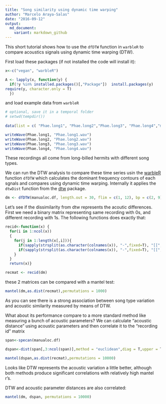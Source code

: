 ```yaml
---
title: "Song similarity using dynamic time warping"
author: "Marcelo Araya-Salas"
date: "2016-09-12"
output: 
  md_document:
    variant: markdown_github
---
```


This short tutorial shows how to use the `dfDTW` function in `warbleR` to compare acoustics signals using dynamic time warping (DTW).

First load these packages (if not installed the code will install it):
```r

x<-c("vegan", "warbleR")

A <- lapply(x, function(y) {
  if(!y %in% installed.packages()[,"Package"])  install.packages(y)
require(y, character.only = T)
  })

```

and load example data from `warbleR`

```r
# optional, save it in a temporal folder
# setwd(tempdir())
 
data(list = c( "Phae.long1", "Phae.long2","Phae.long3", "Phae.long4","manualoc.df"))

writeWave(Phae.long1, "Phae.long1.wav")
writeWave(Phae.long2, "Phae.long2.wav")
writeWave(Phae.long3, "Phae.long3.wav") 
writeWave(Phae.long4, "Phae.long4.wav")
```

These recordings all come from long-billed hermits with different song types.

We can run the DTW analysis to compare these time series usin the [warbleR](https://cran.r-project.org/package=warbleR) function `dfDTW` which calculates the dominant frequency contours of each sgnals and compares using dynamic time warping. Internally it applies the `dtwDist` function from the [dtw](https://cran.r-project.org/package=dtw) package.

```r

dm <- dfDTW(manualoc.df, length.out = 30, flim = c(1, 12), bp = c(2, 9), wl = 300, img = FALSE, pb = F)
```


Let's see if the dissimilarity from dtw represents the acoutic differences. First we need a binary matrix representing same recording with 0s, and different recording with 1s. The following functions does exactly that:

```r
recid<-function(x) {
  for(i in 1:ncol(x))
  {
    for(j in 1:length(x[,i])){
      if(sapply(strsplit(as.character(colnames(x)), "-",fixed=T), "[[", 1)[j]==sapply(strsplit(as.character(colnames(x)), "-",fixed=T), "[[", 1)[i]) x[j,i]<-0
      if(sapply(strsplit(as.character(colnames(x)), "-",fixed=T), "[[", 1)[j]!=sapply(strsplit(as.character(colnames(x)), "-",fixed=T), "[[", 1)[i]) x[j,i]<-1      
    }
  }
  return(x)}

recmat <- recid(dm)

```

these 2 matrices can be compared with a mantel test:

```r

mantel(dm,as.dist(recmat),permutations = 1000)

```

As you can see there is a strong association between song type variation and acoustic similarity measured by means of DTW.

What about its performance compare to a more standard method like measuring a bunch of acoustic parameters? 
We can calculate "acoustic distance" using acoustic parameters and then correlate it to the "recording id" matrix

```r
span<-specan(manualoc.df)

dspan<-dist(span[,3:ncol(span)],method = "euclidean",diag = T,upper = T)

mantel(dspan,as.dist(recmat),permutations = 10000)

```

Looks like DTW represents the acoustic variation a little better, although both methods produce significant correlations with relatively high  mantel r's.


DTW and acoustic parameter distances are also correlated:
```r

mantel(dm, dspan, permutations = 10000)

```

